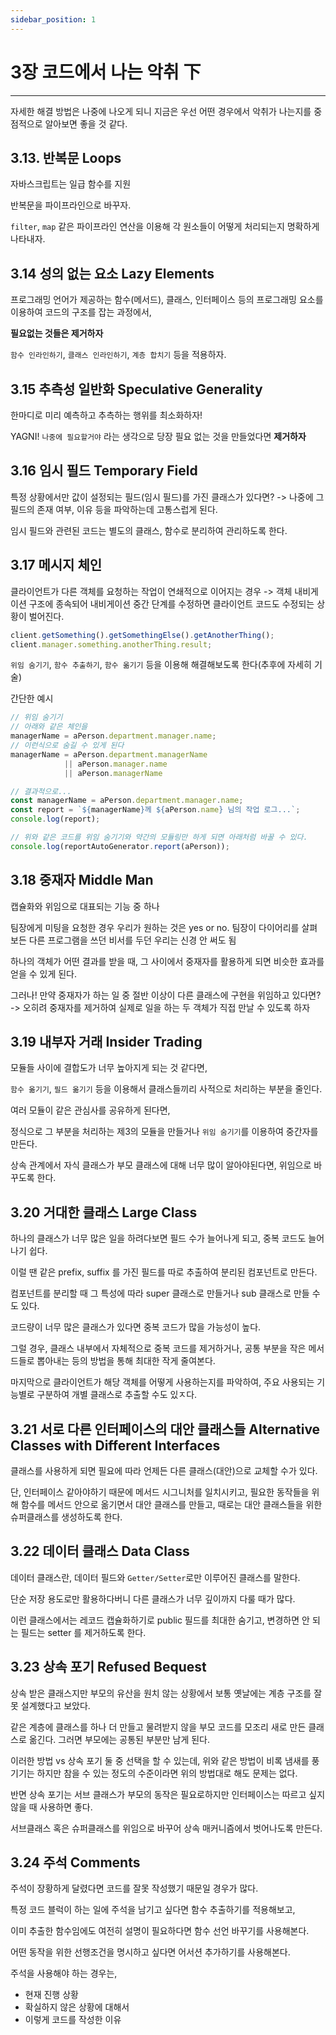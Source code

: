 ```yaml
---
sidebar_position: 1
---
```



# 3장 코드에서 나는 악취 下

<Authors bookLeader="Woongjo-Yoo" />

---
자세한 해결 방법은 나중에 나오게 되니 지금은 우선 어떤 경우에서 악취가 나는지를 중점적으로 알아보면 좋을 것 같다.

## 3.13. 반복문 Loops

자바스크립트는 일급 함수를 지원

반복문을 파이프라인으로 바꾸자. 

`filter`, `map` 같은 파이프라인 연산을 이용해 각 원소들이 어떻게 처리되는지 명확하게 나타내자. 

## 3.14 성의 없는 요소 Lazy Elements

프로그래밍 언어가 제공하는 함수(메서드), 클래스, 인터페이스 등의 프로그래밍 요소를 이용하여 코드의 구조를 잡는 과정에서,

**필요없는 것들은 제거하자**

`함수 인라인하기`, `클래스 인라인하기`, `계층 합치기` 등을 적용하자. 

## 3.15 추측성 일반화 Speculative Generality

한마디로 미리 예측하고 추측하는 행위를 최소화하자!

YAGNI! `나중에 필요할거야` 라는 생각으로 당장 필요 없는 것을 만들었다면 **제거하자**

## 3.16 임시 필드 Temporary Field

특정 상황에서만 값이 설정되는 필드(임시 필드)를 가진 클래스가 있다면? -> 나중에 그 필드의 존재 여부, 이유 등을 파악하는데 고통스럽게 된다.

임시 필드와 관련된 코드는 별도의 클래스, 함수로 분리하여 관리하도록 한다.

## 3.17 메시지 체인

클라이언트가 다른 객체를 요청하는 작업이 연쇄적으로 이어지는 경우 -> 객체 내비게이션 구조에 종속되어 내비게이션 중간 단계를 수정하면 클라이언트 코드도 수정되는 상황이 벌어진다.

```js
client.getSomething().getSomethingElse().getAnotherThing();
client.manager.something.anotherThing.result;
```

`위임 숨기기`, `함수 추출하기`, `함수 옮기기` 등을 이용해 해결해보도록 한다(추후에 자세히 기술)

간단한 예시
```js
// 위임 숨기기
// 아래와 같은 체인을
managerName = aPerson.department.manager.name;
// 이런식으로 숨길 수 있게 된다
managerName = aPerson.department.managerName
			|| aPerson.manager.name
			|| aPerson.managerName

// 결과적으로...
const managerName = aPerson.department.manager.name;
const report = `${managerName}께 ${aPerson.name} 님의 작업 로그...`;
console.log(report);

// 위와 같은 코드를 위임 숨기기와 약간의 모듈링만 하게 되면 아래처럼 바꿀 수 있다.
console.log(reportAutoGenerator.report(aPerson));
```

## 3.18 중재자 Middle Man

캡슐화와 위임으로 대표되는 기능 중 하나

팀장에게 미팅을 요청한 경우 우리가 원하는 것은 yes or no. 팀장이 다이어리를 살펴보든 다른 프로그램을 쓰던 비서를 두던 우리는 신경 안 써도 됨

하나의 객체가 어떤 결과를 받을 때, 그 사이에서 중재자를 활용하게 되면 비슷한 효과를 얻을 수 있게 된다.

그러나! 만약 중재자가 하는 일 중 절반 이상이 다른 클래스에 구현을 위임하고 있다면? -> 오히려 중재자를 제거하여 실제로 일을 하는 두 객체가 직접 만날 수 있도록 하자

## 3.19 내부자 거래 Insider Trading

모듈들 사이에 결합도가 너무 높아지게 되는 것 같다면, 

`함수 옮기기`, `필드 옮기기` 등을 이용해서 클래스들끼리 사적으로 처리하는 부분을 줄인다. 

여러 모듈이 같은 관심사를 공유하게 된다면, 

정식으로 그 부분을 처리하는 제3의 모듈을 만들거나 `위임 숨기기`를 이용하여 중간자를 만든다. 

상속 관계에서 자식 클래스가 부모 클래스에 대해 너무 많이 알아야된다면, 위임으로 바꾸도록 한다. 

## 3.20 거대한 클래스 Large Class

하나의 클래스가 너무 많은 일을 하려다보면 필드 수가 늘어나게 되고, 중복 코드도 늘어나기 쉽다. 

이럴 땐 같은 prefix, suffix 를 가진 필드를 따로 추출하여 분리된 컴포넌트로 만든다. 

컴포넌트를 분리할 때 그 특성에 따라 super 클래스로 만들거나 sub 클래스로 만들 수도 있다. 

코드량이 너무 많은 클래스가 있다면 중복 코드가 많을 가능성이 높다.

그럴 경우, 클래스 내부에서 자체적으로 중복 코드를 제거하거나, 공통 부분을 작은 메서드들로 뽑아내는 등의 방법을 통해 최대한 작게 줄여본다.

마지막으로 클라이언트가 해당 객체를 어떻게 사용하는지를 파악하여, 주요 사용되는 기능별로 구분하여 개별 클래스로 추출할 수도 있ㅈ다. 

## 3.21 서로 다른 인터페이스의 대안 클래스들 Alternative Classes with Different Interfaces

클래스를 사용하게 되면 필요에 따라 언제든 다른 클래스(대안)으로 교체할 수가 있다. 

단, 인터페이스 같아야하기 때문에 메서드 시그니처를 일치시키고, 필요한 동작들을 위해 함수를 메서드 안으로 옮기면서 대안 클래스를 만들고, 때로는 대안 클래스들을 위한 슈퍼클래스를 생성하도록 한다. 

## 3.22 데이터 클래스 Data Class

데이터 클래스란, 데이터 필드와 `Getter/Setter`로만 이루어진 클래스를 말한다. 

단순 저장 용도로만 활용하다버니 다른 클래스가 너무 깊이까지 다룰 때가 많다. 

이런 클래스에서는 레코드 캡슐화하기로 public 필드를 최대한 숨기고, 변경하면 안 되는 필드는 setter 를 제거하도록 한다. 

## 3.23 상속 포기 Refused Bequest

상속 받은 클래스지만 부모의 유산을 원치 않는 상황에서 보통 옛날에는 계층 구조를 잘못 설계했다고 보았다. 

같은 계층에 클래스를 하나 더 만들고 물려받지 않을 부모 코드를 모조리 새로 만든 클래스로 옮긴다. 그러면 부모에는 공통된 부분만 남게 된다. 

이러한 방법 vs 상속 포기 둘 중 선택을 할 수 있는데, 위와 같은 방법이 비록 냄새를 풍기기는 하지만 참을 수 있는 정도의 수준이라면 위의 방법대로 해도 문제는 없다. 

반면 상속 포기는 서브 클래스가 부모의 동작은 필요로하지만 인터페이스는 따르고 싶지 않을 때 사용하면 좋다. 

서브클래스 혹은 슈퍼클래스를 위임으로 바꾸어 상속 매커니즘에서 벗어나도록 만든다. 

## 3.24 주석 Comments

주석이 장황하게 달렸다면 코드를 잘못 작성했기 때문일 경우가 많다. 

특정 코드 블럭이 하는 일에 주석을 남기고 싶다면 함수 추출하기를 적용해보고,

이미 추출한 함수임에도 여전히 설명이 필요하다면 함수 선언 바꾸기를 사용해본다. 

어떤 동작을 위한 선행조건을 명시하고 싶다면 어서션 추가하기를 사용해본다. 

주석을 사용해야 하는 경우는, 

* 현재 진행 상황
* 확실하지 않은 상황에 대해서 
* 이렇게 코드를 작성한 이유
